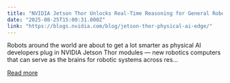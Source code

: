 ```yaml
---
title: "NVIDIA Jetson Thor Unlocks Real-Time Reasoning for General Robotics and Physical AI"
date: "2025-08-25T15:00:31.000Z"
link: "https://blogs.nvidia.com/blog/jetson-thor-physical-ai-edge/"
---
```


Robots around the world are about to get a lot smarter as physical AI developers plug in NVIDIA Jetson Thor modules — new robotics computers that can serve as the brains for robotic systems across res...

[Read more](https://blogs.nvidia.com/blog/jetson-thor-physical-ai-edge/)
